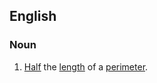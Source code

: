 ==English==
{{wikipedia}}
===Noun===
{{en-noun|s}}
# {{context|mathematics}} [[half|Half]] the [[length]] of a [[perimeter]].